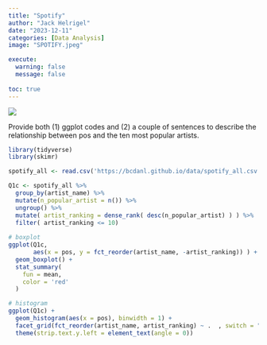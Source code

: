```yaml
---
title: "Spotify"
author: "Jack Helrigel"
date: "2023-12-11"
categories: [Data Analysis]
image: "SPOTIFY.jpeg"

execute: 
  warning: false
  message: false
  
toc: true
---
```


![](SPOTIFY.jpeg)

Provide both (1) ggplot codes and (2) a couple of sentences to describe the relationship between pos and the ten most popular artists.

```r

library(tidyverse)
library(skimr)

spotify_all <- read.csv('https://bcdanl.github.io/data/spotify_all.csv')

Q1c <- spotify_all %>% 
  group_by(artist_name) %>% 
  mutate(n_popular_artist = n()) %>% 
  ungroup() %>% 
  mutate( artist_ranking = dense_rank( desc(n_popular_artist) ) ) %>% 
  filter( artist_ranking <= 10) 
  
# boxplot
ggplot(Q1c,
       aes(x = pos, y = fct_reorder(artist_name, -artist_ranking)) ) +
  geom_boxplot() +
  stat_summary(
    fun = mean,
    color = 'red'
  )
```

```r
# histogram
ggplot(Q1c) +
  geom_histogram(aes(x = pos), binwidth = 1) + 
  facet_grid(fct_reorder(artist_name, artist_ranking) ~ .  , switch = "y") +
  theme(strip.text.y.left = element_text(angle = 0))
```

